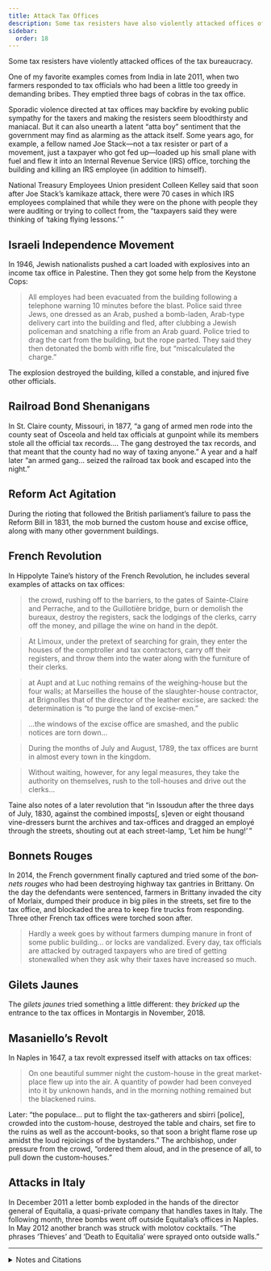```yaml
---
title: Attack Tax Offices
description: Some tax resisters have also violently attacked offices of the tax bureaucracy.
sidebar:
  order: 18
---
```


Some tax resisters have violently attacked offices of the tax bureaucracy.

One of my favorite examples comes from India in late 2011, when two farmers responded to tax officials who had been a little too greedy in demanding bribes.
They emptied three bags of cobras in the tax office.

Sporadic violence directed at tax offices may backfire by evoking public sympathy for the taxers and making the resisters seem bloodthirsty and maniacal.
But it can also unearth a latent “atta boy” sentiment that the government may find as alarming as the attack itself.
Some years ago, for example, a fellow named Joe Stack—not a tax resister or part of a movement, just a taxpayer who got fed up—loaded up his small plane with fuel and flew it into an Internal Revenue Service (IRS) office, torching the building and killing an IRS employee (in addition to himself).

National Treasury Employees Union president Colleen Kelley said that soon after Joe Stack’s kamikaze attack, there were 70 cases in which IRS employees complained that while they were on the phone with people they were auditing or trying to collect from, the “taxpayers said they were thinking of ‘taking flying lessons.’ ”

## <Badge text="Example" size="medium" /> Israeli Independence Movement

In 1946, Jewish nationalists pushed a cart loaded with explosives into an income tax office in Palestine.
Then they got some help from the Keystone Cops:

> All employes had been evacuated from the building following a telephone warning 10 minutes before the blast.
> Police said three Jews, one dressed as an Arab, pushed a bomb-laden, Arab-type delivery cart into the building and fled, after clubbing a Jewish policeman and snatching a rifle from an Arab guard.
> Police tried to drag the cart from the building, but the rope parted.
> They said they then detonated the bomb with rifle fire, but “miscalculated the charge.”

The explosion destroyed the building, killed a constable, and injured five other officials.

## <Badge text="Example" size="medium" /> Railroad Bond Shenanigans

In St. Claire county, Missouri, in 1877, “a gang of armed men rode into the county seat of Osceola and held tax officials at gunpoint while its members stole all the official tax records.…
The gang destroyed the tax records, and that meant that the county had no way of taxing anyone.”
A year and a half later “an armed gang… seized the railroad tax book and escaped into the night.”

## <Badge text="Example" size="medium" /> Reform Act Agitation

During the rioting that followed the British parliament’s failure to pass the Reform Bill in 1831, the mob burned the custom house and excise office, along with many other government buildings.

## <Badge text="Example" size="medium" /> French Revolution

In Hippolyte Taine’s history of the French Revolution, he includes several examples of attacks on tax offices:

> the crowd, rushing off to the barriers, to the gates of Sainte-Claire and Perrache, and to the Guillotière bridge, burn or demolish the bureaux, destroy the registers, sack the lodgings of the clerks, carry off the money, and pillage the wine on hand in the depôt.

> At Limoux, under the pretext of searching for grain, they enter the houses of the comptroller and tax contractors, carry off their registers, and throw them into the water along with the furniture of their clerks.

> at Aupt and at Luc nothing remains of the weighing-house but the four walls; at Marseilles the house of the slaughter-house contractor, at Brignolles that of the director of the leather excise, are sacked: the determination is “to purge the land of excise-men.”

> …the windows of the excise office are smashed, and the public notices are torn down…

> During the months of July and August, 1789, the tax offices are burnt in almost every town in the kingdom.

> Without waiting, however, for any legal measures, they take the authority on themselves, rush to the toll-houses and drive out the clerks…

Taine also notes of a later revolution that “in Issoudun after the three days of July, 1830, against the combined imposts[, s]even or eight thousand vine-dressers burnt the archives and tax-offices and dragged an employé through the streets, shouting out at each street-lamp, ‘Let him be hung!’ ”

## <Badge text="Example" size="medium" /> Bonnets Rouges

In 2014, the French government finally captured and tried some of the <i lang="fr">bonnets rouges</i> who had been destroying highway tax gantries in Brittany.
On the day the defendants were sentenced, farmers in Brittany invaded the city of Morlaix, dumped their produce in big piles in the streets, set fire to the tax office, and blockaded the area to keep fire trucks from responding.
Three other French tax offices were torched soon after.
> Hardly a week goes by without farmers dumping manure in front of some public building… or locks are vandalized.
> Every day, tax officials are attacked by outraged taxpayers who are tired of getting stonewalled when they ask why their taxes have increased so much.

## <Badge text="Example" size="medium" /> Gilets Jaunes

The <i lang="fr">gilets jaunes</i> tried something a little different: they *bricked up* the entrance to the tax offices in Montargis in November, 2018.

## <Badge text="Example" size="medium" /> Masaniello’s Revolt

In Naples in 1647, a tax revolt expressed itself with attacks on tax offices:

> On one beautiful summer night the custom-house in the great market-place flew up into the air.
> A quantity of powder had been conveyed into it by unknown hands, and in the morning nothing remained but the blackened ruins.

Later: “the populace… put to flight the tax-gatherers and sbirri [police], crowded into the custom-house, destroyed the table and chairs, set fire to the ruins as well as the account-books, so that soon a bright flame rose up amidst the loud rejoicings of the bystanders.”
The archbishop, under pressure from the crowd, “ordered them aloud, and in the presence of all, to pull down the custom-houses.”

## <Badge text="Example" size="medium" /> Attacks in Italy

In December 2011 a letter bomb exploded in the hands of the director general of Equitalia, a quasi-private company that handles taxes in Italy.
The following month, three bombs went off outside Equitalia’s offices in Naples.
In May 2012 another branch was struck with molotov cocktails.
“The phrases ‘Thieves’ and ‘Death to Equitalia’ were sprayed onto outside walls.”

<Aside type="wikipedia" title="Wikipedia">
  <WikipediaBadge title="2010 Austin suicide attack" />
  <WikipediaBadge title="National Treasury Employees Union" />
  <WikipediaBadge title="Jewish insurgency in Mandatory Palestine" />
  <WikipediaBadge title="1831 reform riots" />
  <WikipediaBadge title="French Revolution" />
  <WikipediaBadge title="Hippolyte Taine" />
  <WikipediaBadge title="Bonnets Rouges" />
  <WikipediaBadge title="Yellow vests protests" />
  <WikipediaBadge title="Neapolitan Revolt of 1647" />
</Aside>

---

<details>
<summary>Notes and Citations</summary>

* Satherely, Jessica [“The tax office that really is a nest of vipers: Farmers dump forty snakes—including deadly cobras—in protest against bribes”](https://www.dailymail.co.uk/news/article-2068477/Indian-farmers-dump-bags-snakes-tax-office-protest-stop-bribery.html) <i>Daily Mail Online</i> 1 December 2011
* Cacas, Max “NTEU concerned about fed worker safety” <i>Federal News Radio</i> 10 March 2010
* “Palestine Tax Office Bombed” Associated Press dispatch in the <i>Pittsburgh Post-Gazette</i> 21 November 1946, p. 2
* Thelen, David R. <i>Paths of Resistance: Tradition and Dignity in Industrializing Missouri</i> (1986) p. 68
* Molesworth, W.N. <i>The History of the Reform Bill of 1832</i> (1865) [pp. 295–96](https://archive.org/details/cu31924028050536/page/n314/mode/1up)
* Taine, Hippolyte <i>The French Revolution</i>, Vol I. (1897) [pp. 15–17](https://archive.org/details/frenchrevolution0001hipp/page/15/mode/1up), [271–74](https://archive.org/details/frenchrevolution0001hipp/page/271/mode/1up)
* [“French farmers torch tax office in Brittany protest”](https://www.bbc.com/news/world-europe-29294096) <i>BBC News</i> 20 September 2014
* Giraud, Jean-Baptiste [“Ras-le-bol-fiscal: Quatre perceptions ont brûlé depuis la rentrée”](https://www.economiematin.fr/news-ras-le-bol-fiscal-incendies-perceptions-revolution) <i>ÉconomieMatin</i> 3 October 2014
* Dos Ramos, Jean-Baptiste [“Les gilets jaunes qui avaient muré l'entrée du centre des impôts de Montargis condamnés”](https://www.larep.fr/montargis-45200/faits-divers/les-gilets-jaunes-qui-avaient-mure-l-entree-du-centre-des-impots-de-montargis-condamnes_13531810/) <i>La République du Centre</i> 3 April 2019
* von Reumont, Alfred <i>The Carafas of Maddaloni</i> (1854) [pp. 303–04](https://archive.org/details/carafasofmaddalo00reumuoft/page/303/mode/1up), [310](https://archive.org/details/carafasofmaddalo00reumuoft/page/310/mode/1up)
* Pisa, Nick [“Soldiers may be deployed to protect Italian tax offices”](https://www.telegraph.co.uk/news/worldnews/europe/italy/9263021/Soldiers-may-be-deployed-to-protect-Italian-tax-offices.html) <i>The Telegraph</i> 13 May 2012

</details>
